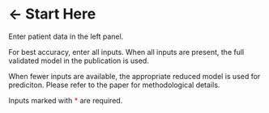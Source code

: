 
# ← Start Here

Enter patient data in the left panel. 

For best accuracy, enter all inputs. When all inputs are present, the full validated model in the publication is used. 

When fewer inputs are available, the appropriate reduced model is used for prediciton. Please refer to the paper for methodological details.

Inputs marked with <span style="color:red">&#42;</span> are required. 

